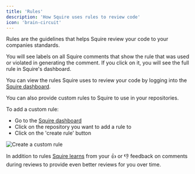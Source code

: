 ```yaml
---
title: 'Rules'
description: 'How Squire uses rules to review code'
icon: 'brain-circuit'
---
```


Rules are the guidelines that helps Squire review your code to your companies standards.

You will see labels on all Squire comments that show the rule that was used or violated in generating the comment. If you click on it, you will see the full rule in Squire's dashboard.

You can view the rules Squire uses to review your code by logging into the [Squire dashboard](https://app.squire.ai).

You can also provide custom rules to Squire to use in your repositories.

To add a custom rule:
- Go to the [Squire dashboard](https://app.squire.ai)
- Click on the repository you want to add a rule to
- Click on the 'create rule' button

![Create a custom rule](/images/create-a-rule.png)

In addition to rules [Squire learns](/features/squire-learns) from your 👍 or 👎 feedback on comments during reviews to provide even better reviews for you over time.
